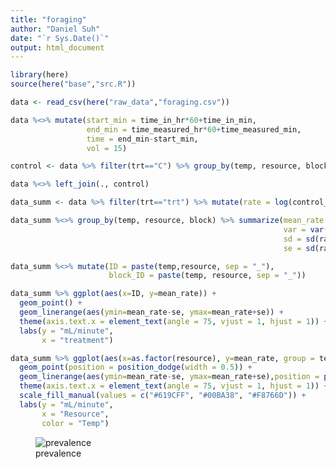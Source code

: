 ```yaml
---
title: "foraging"
author: "Daniel Suh"
date: "`r Sys.Date()`"
output: html_document
---
```


```r
library(here)
source(here("base","src.R"))
```

```r
data <- read_csv(here("raw_data","foraging.csv"))
```


```r
data %<>% mutate(start_min = time_in_hr*60+time_in_min,
                 end_min = time_measured_hr*60+time_measured_min,
                 time = end_min-start_min,
                 vol = 15)

control <- data %>% filter(trt=="C") %>% group_by(temp, resource, block) %>% summarize(control_read = mean(read))

data %<>% left_join(., control)
```

```r
data_summ <- data %>% filter(trt=="trt") %>% mutate(rate = log(control_read/read)*(vol/time))

data_summ %<>% group_by(temp, resource, block) %>% summarize(mean_rate = mean(rate),
                                                             var = var(rate),
                                                             sd = sd(rate),
                                                             se = sd(rate)/sqrt(n()))

data_summ %<>% mutate(ID = paste(temp,resource, sep = "_"),
                      block_ID = paste(temp, resource, sep = "_"))
```

```r
data_summ %>% ggplot(aes(x=ID, y=mean_rate)) + 
  geom_point() + 
  geom_linerange(aes(ymin=mean_rate-se, ymax=mean_rate+se)) + 
  theme(axis.text.x = element_text(angle = 75, vjust = 1, hjust = 1)) + 
  labs(y = "mL/minute",
       x = "treatment")
```

```r
data_summ %>% ggplot(aes(x=as.factor(resource), y=mean_rate, group = temp, color = as.factor(temp))) + 
  geom_point(position = position_dodge(width = 0.5)) + 
  geom_linerange(aes(ymin=mean_rate-se, ymax=mean_rate+se),position = position_dodge(width = 0.5)) + 
  theme(axis.text.x = element_text(angle = 75, vjust = 1, hjust = 1)) + 
  scale_fill_manual(values = c("#619CFF", "#00BA38", "#F8766D")) + 
  labs(y = "mL/minute",
       x = "Resource",
       color = "Temp")
```

![prevalence](figures/prob_inf.png)

